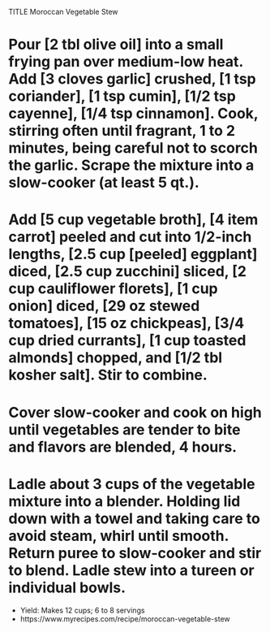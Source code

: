 TITLE Moroccan Vegetable Stew

# Pour [2 tbl olive oil] into a small frying pan over medium-low heat. Add [3 cloves garlic] crushed, [1 tsp coriander], [1 tsp cumin], [1/2 tsp cayenne], [1/4 tsp cinnamon]. Cook, stirring often until fragrant, 1 to 2 minutes, being careful not to scorch the garlic. Scrape the mixture into a slow-cooker (at least 5 qt.).

# Add [5 cup vegetable broth], [4 item carrot] peeled and cut into 1/2-inch lengths, [2.5 cup [peeled] eggplant] diced, [2.5 cup zucchini] sliced, [2 cup cauliflower florets], [1 cup onion] diced, [29 oz stewed tomatoes], [15 oz chickpeas], [3/4 cup dried currants], [1 cup toasted almonds] chopped, and [1/2 tbl kosher salt]. Stir to combine.

# Cover slow-cooker and cook on high until vegetables are tender to bite and flavors are blended, 4 hours.

# Ladle about 3 cups of the vegetable mixture into a blender. Holding lid down with a towel and taking care to avoid steam, whirl until smooth. Return puree to slow-cooker and stir to blend. Ladle stew into a tureen or individual bowls.

* Yield: Makes 12 cups; 6 to 8 servings
* https://www.myrecipes.com/recipe/moroccan-vegetable-stew
